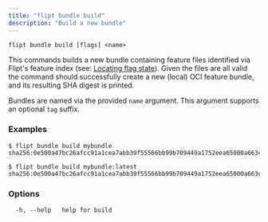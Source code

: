 ```yaml
---
title: "flipt bundle build"
description: "Build a new bundle"
---
```


```
flipt bundle build [flags] <name>
```

This commands builds a new bundle containing feature files identified via Flipt's feature index (see: [Locating flag state](/configuration/storage#locating-flag-state)). Given the files are all valid the command should successfully create a new (local) OCI feature bundle, and its resulting SHA digest is printed.

Bundles are named via the provided `name` argument. This argument supports an optional `tag` suffix.

### Examples

```
$ flipt bundle build mybundle
sha256:0e500a47bc26afcc91a1cea7abb39f55566bb99b709449a1752eea65000a663c

$ flipt bundle build mybundle:latest
sha256:0e500a47bc26afcc91a1cea7abb39f55566bb99b709449a1752eea65000a663c
```

### Options

```
  -h, --help   help for build
```
